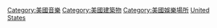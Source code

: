 {{Commons category|Music venues in the United States}}

[[Category:美國音樂|Category:美國音樂]]
[[Category:美國建築物|Category:美國建築物]]
[[Category:美國娛樂場所|Category:美國娛樂場所]]
[[Category:各國音樂場地|United States]]